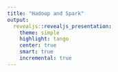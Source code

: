 ```yaml
---
title: "Hadoop and Spark"
output:
  revealjs::revealjs_presentation:
    theme: simple
    highlight: tango
    center: true
    smart: true
    incremental: true
---
```


## 
